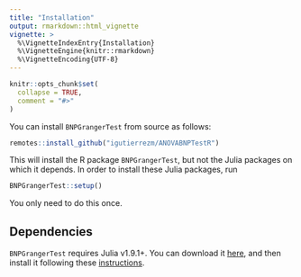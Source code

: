 ```yaml
---
title: "Installation"
output: rmarkdown::html_vignette
vignette: >
  %\VignetteIndexEntry{Installation}
  %\VignetteEngine{knitr::rmarkdown}
  %\VignetteEncoding{UTF-8}
---
```


```r
knitr::opts_chunk$set(
  collapse = TRUE,
  comment = "#>"
)
```

You can install `BNPGrangerTest` from source as follows:

```r
remotes::install_github("igutierrezm/ANOVABNPTestR")
```

This will install the R package `BNPGrangerTest`, but not the Julia packages on
which it depends. In order to install these Julia packages, run

```r
BNPGrangerTest::setup()
```

You only need to do this once.

## Dependencies

`BNPGrangerTest` requires Julia v1.9.1+. You can download it 
[here](https://julialang.org/downloads/), 
and then install it following these 
[instructions](https://julialang.org/downloads/platform/).
